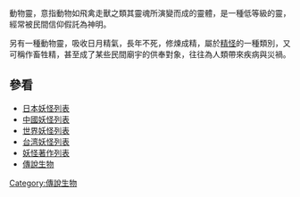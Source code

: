 動物靈，意指動物如飛禽走獸之類其靈魂所演變而成的靈體，是一種低等級的靈，經常被民間信仰假託為神明。

另有一種動物靈，吸收日月精氣，長年不死，修煉成精，屬於[[精_(傳說生物)|精怪]]的一種類別，又可稱作畜牲精，甚至成了某些民間廟宇的供奉對象，往往為人類帶來疾病與災禍。

== 參看 ==

*[[日本妖怪列表|日本妖怪列表]]
*[[中國妖怪列表|中國妖怪列表]]
*[[世界妖怪列表|世界妖怪列表]]
*[[台湾妖怪列表|台湾妖怪列表]]
*[[妖怪著作列表|妖怪著作列表]]
*[[傳說生物|傳說生物]]

[[Category:傳說生物|Category:傳說生物]]